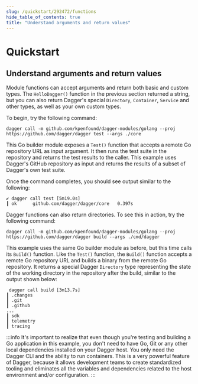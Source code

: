 ```yaml
---
slug: /quickstart/292472/functions
hide_table_of_contents: true
title: "Understand arguments and return values"
---
```


# Quickstart

<PartialExperimentalDocs />

## Understand arguments and return values

Module functions can accept arguments and return both basic and custom types. The `HelloDagger()` function in the previous section returned a string, but you can also return Dagger's special `Directory`, `Container`, `Service` and other types, as well as your own custom types.

To begin, try the following command:

```shell
dagger call -m github.com/kpenfound/dagger-modules/golang --proj https://github.com/dagger/dagger test --args ./core
```

This Go builder module exposes a `Test()` function that accepts a remote Go repository URL as input argument. It then runs the test suite in the repository and returns the test results to the caller. This example uses Dagger's GitHub repository as input and returns the results of a subset of Dagger's own test suite.

Once the command completes, you should see output similar to the following:

```shell
✔ dagger call test [5m19.0s]
┃ ok      github.com/dagger/dagger/core   0.397s
```

Dagger functions can also return directories. To see this in action, try the following command:

```shell
dagger call -m github.com/kpenfound/dagger-modules/golang --proj https://github.com/dagger/dagger build --args ./cmd/dagger
```

This example uses the same Go builder module as before, but this time calls its `Build()` function. Like the `Test()` function, the `Build()` function accepts a remote Go repository URL and builds a binary from the remote Go repository. It returns a special Dagger `Directory` type representing the state of the working directory in the repository after the build, similar to the output shown below:

```
 dagger call build [3m13.7s]
┃ .changes
┃ .git
┃ .github
...
┃ sdk
┃ telemetry
┃ tracing
```

:::info
It's important to realize that even though you're testing and building a Go application in this example, you don't need to have Go, Git or any other local dependencies installed on your Dagger host. You only need the Dagger CLI and the ability to run containers. This is a very powerful feature of Dagger, because it allows development teams to create standardized tooling and eliminates all the variables and dependencies related to the host environment and/or configuration.
:::
